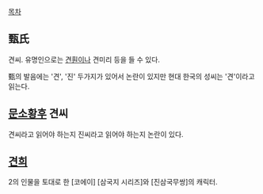 [[목차]]
== 甄氏 ==
견씨. 유명인으로는 [[견훤]]이나 견미리 등을 들 수 있다.

甄의 발음에는 '견', '진' 두가지가 있어서 논란이 있지만 현대 한국의 성씨는 '견'이라고 읽는다.

== [[문소황후]] 견씨 ==
견씨라고 읽어야 하는지 진씨라고 읽어야 하는지 논란이 있다.

== [[견희]] ==
2의 인물을 토대로 한 [코에이] [삼국지 시리즈]와 [진삼국무쌍]의 캐릭터.
